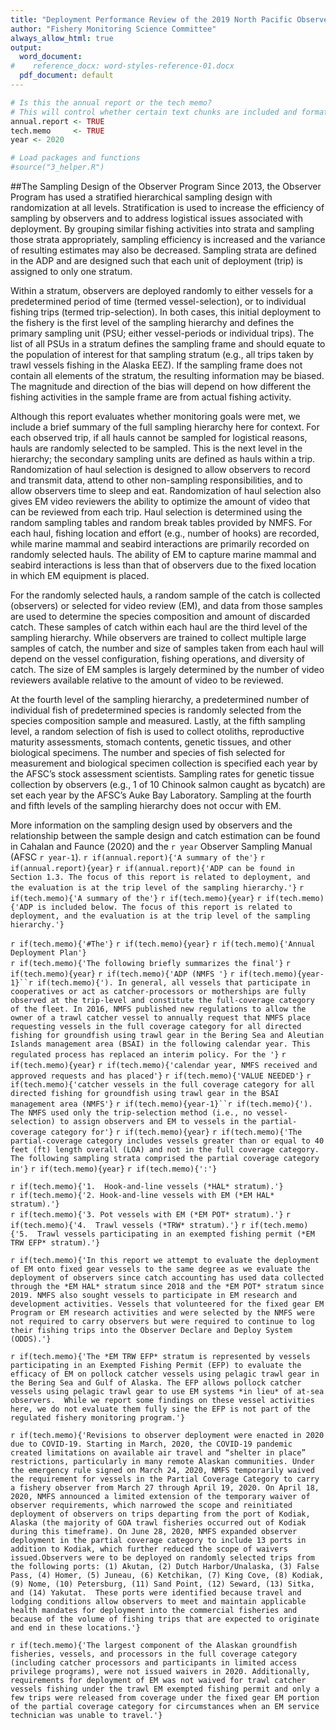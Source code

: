 ```yaml
---
title: "Deployment Performance Review of the 2019 North Pacific Observer Program"
author: "Fishery Monitoring Science Committee"
always_allow_html: true
output:
  word_document:
#    reference_docx: word-styles-reference-01.docx
  pdf_document: default
---
```

```r
# Is this the annual report or the tech memo?
# This will control whether certain text chunks are included and formatting of table/figure captions.
annual.report <- TRUE
tech.memo     <- TRUE
year <- 2020

# Load packages and functions 
#source("3_helper.R")
````

##The Sampling Design of the Observer Program 
Since 2013, the Observer Program has used a stratified hierarchical sampling design with randomization at all levels. Stratification is used to increase the efficiency of sampling by observers and to address logistical issues associated with deployment. By grouping similar fishing activities into strata and sampling those strata appropriately, sampling efficiency is increased and the variance of resulting estimates may also be decreased. Sampling strata are defined in the ADP and are designed such that each unit of deployment (trip) is assigned to only one stratum.

Within a stratum, observers are deployed randomly to either vessels for a predetermined period of time (termed vessel-selection), or to individual fishing trips (termed trip-selection). In both cases, this initial deployment to the fishery is the first level of the sampling hierarchy and defines the primary sampling unit (PSU; either vessel-periods or individual trips). The list of all PSUs in a stratum defines the sampling frame and should equate to the population of interest for that sampling stratum (e.g., all trips taken by trawl vessels fishing in the Alaska EEZ).  If the sampling frame does not contain all elements of the stratum, the resulting information may be biased.  The magnitude and direction of the bias will depend on how different the fishing activities in the sample frame are from actual fishing activity.

Although this report evaluates whether monitoring goals were met, we include a brief summary of the full sampling hierarchy here for context.  For each observed trip, if all hauls cannot be sampled for logistical reasons, hauls are randomly selected to be sampled. This is the next level in the hierarchy; the secondary sampling units are defined as hauls within a trip. Randomization of haul selection is designed to allow observers to record and transmit data, attend to other non-sampling responsibilities, and to allow observers time to sleep and eat. Randomization of haul selection also gives EM video reviewers the ability to optimize the amount of video that can be reviewed from each trip. Haul selection is determined using the random sampling tables and random break tables provided by NMFS. For each haul, fishing location and effort (e.g., number of hooks) are recorded, while marine mammal and seabird interactions are primarily recorded on randomly selected hauls. The ability of EM to capture marine mammal and seabird interactions is less than that of observers due to the fixed location in which EM equipment is placed.

For the randomly selected hauls, a random sample of the catch is collected (observers) or selected for video review (EM), and data from those samples are used to determine the species composition and amount of discarded catch. These samples of catch within each haul are the third level of the sampling hierarchy. While observers are trained to collect multiple large samples of catch, the number and size of samples taken from each haul will depend on the vessel configuration, fishing operations, and diversity of catch. The size of EM samples is largely determined by the number of video reviewers available relative to the amount of video to be reviewed.

At the fourth level of the sampling hierarchy, a predetermined number of individual fish of predetermined species is randomly selected from the species composition sample and measured. Lastly, at the fifth sampling level, a random selection of fish is used to collect otoliths, reproductive maturity assessments, stomach contents, genetic tissues, and other biological specimens. The number and species of fish selected for measurement and biological specimen collection is specified each year by the AFSC’s stock assessment scientists. Sampling rates for genetic tissue collection by observers (e.g., 1 of 10 Chinook salmon caught as bycatch) are set each year by the AFSC’s Auke Bay Laboratory. Sampling at the fourth and fifth levels of the sampling hierarchy does not occur with EM. 

More information on the sampling design used by observers and the relationship between the sample design and catch estimation can be found in Cahalan and Faunce (2020) and the `r year` Observer Sampling Manual (AFSC `r year-1`). `r if(annual.report){'A summary of the'}` `r if(annual.report){year}` `r if(annual.report){'ADP can be found in Section 1.3. The focus of this report is related to deployment, and the evaluation is at the trip level of the sampling hierarchy.'}` `r if(tech.memo){'A summary of the'}` `r if(tech.memo){year}` `r if(tech.memo){'ADP is included below. The focus of this report is related to deployment, and the evaluation is at the trip level of the sampling hierarchy.'}`

`r if(tech.memo){'#The'}` `r if(tech.memo){year}` `r if(tech.memo){'Annual Deployment Plan'}`    
`r if(tech.memo){'The following briefly summarizes the final'}` `r if(tech.memo){year}` `r if(tech.memo){'ADP (NMFS '}` `r if(tech.memo){year-1}``r if(tech.memo){'). In general, all vessels that participate in cooperatives or act as catcher-processors or motherships are fully observed at the trip-level and constitute the full-coverage category of the fleet. In 2016, NMFS published new regulations to allow the owner of a trawl catcher vessel to annually request that NMFS place requesting vessels in the full coverage category for all directed fishing for groundfish using trawl gear in the Bering Sea and Aleutian Islands management area (BSAI) in the following calendar year. This regulated process has replaced an interim policy. For the '}` `r if(tech.memo){year}` `r if(tech.memo){'calendar year, NMFS received and approved requests and has placed'}` `r if(tech.memo){'VALUE NEEDED'}` `r if(tech.memo){'catcher vessels in the full coverage category for all directed fishing for groundfish using trawl gear in the BSAI management area (NMFS'}` `r if(tech.memo){year-1}``r if(tech.memo){'). The NMFS used only the trip-selection method (i.e., no vessel-selection) to assign observers and EM to vessels in the partial-coverage category for'}` `r if(tech.memo){year}` `r if(tech.memo){'The partial-coverage category includes vessels greater than or equal to 40 feet (ft) length overall (LOA) and not in the full coverage category. The following sampling strata comprised the partial coverage category in'}` `r if(tech.memo){year}` `r if(tech.memo){':'}`  

`r if(tech.memo){'1.  Hook-and-line vessels (*HAL* stratum).'}`    
`r if(tech.memo){'2. Hook-and-line vessels with EM (*EM HAL* stratum).'}`     
`r if(tech.memo){'3. Pot vessels with EM (*EM POT* stratum).'}`
`r if(tech.memo){'4.  Trawl vessels (*TRW* stratum).'}`
`r if(tech.memo){'5.  Trawl vessels participating in an exempted fishing permit (*EM TRW EFP* stratum).'}`

`r if(tech.memo){'In this report we attempt to evaluate the deployment of EM onto fixed gear vessels to the same degree as we evaluate the deployment of observers since catch accounting has used data collected through the *EM HAL* stratum since 2018 and the *EM POT* stratum since 2019. NMFS also sought vessels to participate in EM research and development activities. Vessels that volunteered for the fixed gear EM Program or EM research activities and were selected by the NMFS were not required to carry observers but were required to continue to log their fishing trips into the Observer Declare and Deploy System (ODDS).'}`

`r if(tech.memo){'The *EM TRW EFP* stratum is represented by vessels participating in an Exempted Fishing Permit (EFP) to evaluate the efficacy of EM on pollock catcher vessels using pelagic trawl gear in the Bering Sea and Gulf of Alaska. The EFP allows pollock catcher vessels using pelagic trawl gear to use EM systems *in lieu* of at-sea observers.  While we report some findings on these vessel activities here, we do not evaluate them fully sine the EFP is not part of the regulated fishery monitoring program.'}`

`r if(tech.memo){'Revisions to observer deployment were enacted in 2020 due to COVID-19. Starting in March, 2020, the COVID-19 pandemic created limitations on available air travel and “shelter in place” restrictions, particularly in many remote Alaskan communities. Under the emergency rule signed on March 24, 2020, NMFS temporarily waived the requirement for vessels in the Partial Coverage Category to carry a fishery observer from March 27 through April 19, 2020. On April 18, 2020, NMFS announced a limited extension of the temporary waiver of observer requirements, which narrowed the scope and reinitiated deployment of observers on trips departing from the port of Kodiak, Alaska (the majority of GOA trawl fisheries occurred out of Kodiak during this timeframe). On June 28, 2020, NMFS expanded observer deployment in the partial coverage category to include 13 ports in addition to Kodiak, which further reduced the scope of waivers issued.Observers were to be deployed on randomly selected trips from the following ports: (1) Akutan, (2) Dutch Harbor/Unalaska, (3) False Pass, (4) Homer, (5) Juneau, (6) Ketchikan, (7) King Cove, (8) Kodiak, (9) Nome, (10) Petersburg, (11) Sand Point, (12) Seward, (13) Sitka, and (14) Yakutat.  These ports were identified because travel and lodging conditions allow observers to meet and maintain applicable health mandates for deployment into the commercial fisheries and because of the volume of fishing trips that are expected to originate and end in these locations.'}` 

`r if(tech.memo){'The largest component of the Alaskan groundfish fisheries, vessels, and processors in the full coverage category (including catcher processors and participants in limited access privilege programs), were not issued waivers in 2020. Additionally, requirements for deployment of EM was not waived for trawl catcher vessels fishing under the trawl EM exempted fishing permit and only a few trips were released from coverage under the fixed gear EM portion of the partial coverage category for circumstances when an EM service technician was unable to travel.'}`
 
